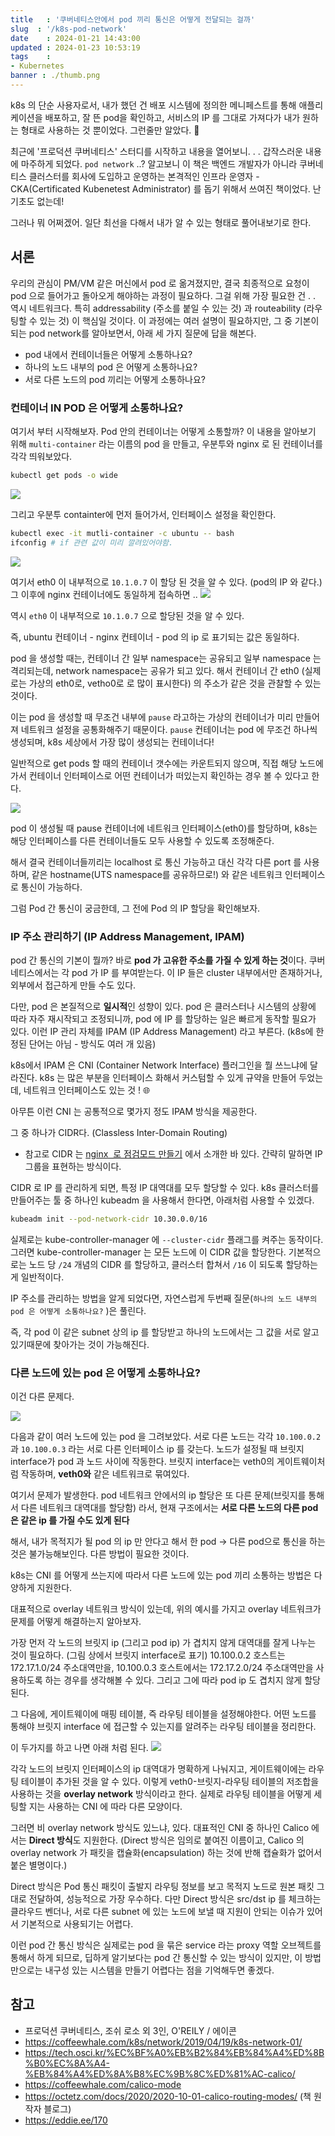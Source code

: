 ```yaml
---
title   : '쿠버네티스안에서 pod 끼리 통신은 어떻게 전달되는 걸까'
slug  : '/k8s-pod-network'
date    : 2024-01-21 14:43:00
updated : 2024-01-23 10:53:19
tags    : 
- Kubernetes
banner : ./thumb.png
---
```


k8s 의 단순 사용자로서, 내가 했던 건 배포 시스템에 정의한 메니페스트를 통해 애플리케이션을 배포하고, 잘 뜬 pod을 확인하고, 서비스의 IP 를 그대로 가져다가 내가 원하는 형태로 사용하는 것 뿐이었다. 그런줄만 알았다. 🥹

최근에 '프로덕션 쿠버네티스'  스터디를 시작하고 내용을 열어보니. . . 갑작스러운 내용에 마주하게 되었다. `pod network` ..?  알고보니 이 책은 백엔드 개발자가 아니라 쿠버네티스 클러스터를 회사에 도입하고 운영하는 본격적인 인프라 운영자 - CKA(Certificated Kubenetest Administrator) 를 돕기 위해서 쓰여진 책이었다. 난 기초도 없는데! 

그러나 뭐 어쩌겠어. 일단 최선을 다해서 내가 알 수 있는 형태로 풀어내보기로 한다. 

## 서론 

우리의 관심이 PM/VM 같은 머신에서 pod 로 옮겨졌지만, 결국 최종적으로 요청이 pod 으로 들어가고 돌아오게 해야하는 과정이 필요하다. 그걸 위해 가장 필요한 건 . . 역시 네트워크다. 특히 addressability (주소를 붙일 수 있는 것) 과 routeability (라우팅할 수 있는 것) 이 핵심일 것이다. 이 과정에는 여러 설명이 필요하지만, 그 중 기본이 되는 pod network를 알아보면서, 아래 세 가지 질문에 답을 해본다. 

- pod 내에서 컨테이너들은 어떻게 소통하나요? 
- 하나의 노드 내부의 pod 은 어떻게 소통하나요? 
- 서로 다른 노드의 pod 끼리는 어떻게 소통하나요? 


### 컨테이너 IN POD 은 어떻게 소통하나요? 

여기서 부터 시작해보자. Pod 안의 컨테이너는 어떻게 소통할까? 이 내용을 알아보기 위해 `multi-container` 라는 이름의 pod 을 만들고, 우분투와 nginx 로 된 컨테이너를 각각 띄워보았다. 

```bash 
kubectl get pods -o wide
```

![](./1.png)

그리고 우분투 containter에 먼저 들어가서, 인터페이스 설정을 확인한다. 
```bash 
kubectl exec -it mutli-container -c ubuntu -- bash
ifconfig # if 관련 값이 미리 깔려있어야함.
```
![](./2.png)

여기서 eth0 이 내부적으로 `10.1.0.7` 이 할당 된 것을 알 수 있다. (pod의 IP 와 같다.) 그 이후에 nginx 컨테이너에도 동일하게 접속하면 .. 
![](./3.png)

역시 `eth0` 이 내부적으로 `10.1.0.7` 으로 할당된 것을 알 수 있다. 

즉, ubuntu 컨테이너 - nginx 컨테이너 - pod 의 ip 로 표기되는 값은 동일하다. 

pod 을 생성할 때는, 컨테이너 간 일부 namespace는 공유되고 일부 namespace 는 격리되는데, network namespace는 공유가 되고 있다. 해서 컨테이너 간 eth0 (실제로는 가상의 eth0로, vetho0로 로 많이 표시한다) 의 주소가 같은 것을 관찰할 수 있는 것이다. 

이는 pod 을 생성할 때 무조건 내부에 `pause` 라고하는 가상의 컨테이너가 미리 만들어져 네트워크 설정을 공통화해주기 때문이다. `pause` 컨테이너는 pod 에 무조건 하나씩 생성되며, k8s 세상에서 가장 많이 생성되는 컨테이너다! 

일반적으로 get pods 할 때의 컨테이너 갯수에는 카운트되지 않으며, 직접 해당 노드에 가서 컨테이너 인터페이스로 어떤 컨테이너가 떠있는지 확인하는 경우 볼 수 있다고 한다. 

![](./4.png)

pod 이 생성될 때 pause 컨테이너에 네트워크 인터페이스(eth0)를 할당하며, k8s는 해당 인터페이스를 다른 컨테이너들도 모두 사용할 수 있도록 조정해준다. 

해서 결국 컨테이너들끼리는 localhost 로 통신 가능하고 대신 각각 다른 port 를 사용하며, 같은 hostname(UTS namespace를 공유하므로!) 와 같은 네트워크 인터페이스로 통신이 가능하다. 

그럼 Pod 간 통신이 궁금한데, 그 전에 Pod 의 IP 할당을 확인해보자. 

### IP 주소 관리하기 (IP Address Management, IPAM)

pod 간 통신의 기본이 뭘까? 바로 **pod 가 고유한 주소를 가질 수 있게 하는 것**이다. 쿠버네티스에서는 각 pod 가  IP 를 부여받는다. 이 IP 들은 cluster 내부에서만 존재하거나, 외부에서 접근하게 만들 수도 있다. 

다만, pod 은 본질적으로 **일시적**인 성향이 있다. pod 은 클러스터나 시스템의 상황에 따라 자주 재시작되고 조정되니까, pod 에 IP 를 할당하는 일은 빠르게 동작할 필요가 있다. 이런 IP 관리 자체를 IPAM (IP Address Management) 라고 부른다. (k8s에 한정된 단어는 아님 - 방식도 여러 개 있음) 

k8s에서 IPAM 은 CNI (Container Network Interface) 플러그인을 뭘 쓰느냐에 달라진다. k8s 는 많은 부분을 인터페이스 화해서 커스텀할 수 있게 규약을 만들어 두었는데, 네트워크 인터페이스도 있는 것 ! 🌐

아무튼 이런 CNI 는 공통적으로 몇가지 정도 IPAM 방식을 제공한다. 

그 중 하나가 CIDR다. (Classless Inter-Domain Routing) 
- 참고로 CIDR 는 [nginx  로 점검모드 만들기](https://juneyr.dev/nginx-maintenance) 에서 소개한 바 있다. 간략히 말하면 IP 그룹을 표현하는 방식이다. 

CIDR 로 IP 를 관리하게 되면, 특정 IP 대역대를 모두 할당할 수 있다. k8s 클러스터를 만들어주는 툴 중 하나인 kubeadm 을 사용해서 한다면, 아래처럼 사용할 수 있겠다.  

```bash 
kubeadm init --pod-network-cidr 10.30.0.0/16
```

실제로는 kube-controller-manager 에 `--cluster-cidr` 플래그를 켜주는 동작이다. 그러면 kube-controller-manager 는 모든 노드에 이 CIDR 값을 할당한다. 기본적으로는 노드 당 `/24` 개념의 CIDR 를 할당하고, 클러스터 합쳐서 `/16` 이 되도록 할당하는 게 일반적이다. 

IP 주소를 관리하는 방법을 알게 되었다면, 자연스럽게 두번째 질문(`하나의 노드 내부의 pod 은 어떻게 소통하나요?` )은 풀린다. 

즉, 각 pod 이 같은 subnet 상의 ip 를 할당받고 하나의 노드에서는 그 값을 서로 알고 있기때문에 찾아가는 것이 가능해진다. 


### 다른 노드에 있는 pod 은 어떻게 소통하나요? 

이건 다른 문제다.  

![](./5.png)

다음과 같이 여러 노드에 있는 pod 을 그려보았다. 서로 다른 노드는 각각 `10.100.0.2` 과 `10.100.0.3` 라는 서로 다른 인터페이스 ip 를 갖는다. 노드가 설정될 때 브릿지 interface가 pod 과 노드 사이에 작동한다. 브릿지 interface는 veth0의  게이트웨이처럼 작동하며, **veth0와** 같은 네트워크로 묶여있다.

여기서 문제가 발생한다. pod 네트워크 안에서의 ip 할당은 또 다른 문제(브릿지를 통해서 다른 네트워크 대역대를 할당함) 라서, 현재 구조에서는 **서로 다른 노드의 다른 pod 은 같은 ip 를 가질 수도 있게 된다** 

해서, 내가 목적지가 될 pod 의 ip 만 안다고 해서 한 pod -> 다른 pod으로 통신을 하는 것은 불가능해보인다. 다른 방법이 필요한 것이다. 

k8s는 CNI 를 어떻게 쓰는지에 따라서 다른 노드에 있는 pod 끼리 소통하는 방법은 다양하게 지원한다. 

대표적으로 overlay 네트워크 방식이 있는데, 위의 예시를 가지고 overlay 네트워크가 문제를 어떻게 해결하는지 알아보자. 

가장 먼저 각 노드의 브릿지 ip (그리고 pod ip) 가 겹치지 않게 대역대를 잘게 나누는 것이 필요하다. (그림 상에서 브릿지 interface로 표기)  10.100.0.2 호스트는 172.17.1.0/24 주소대역만을, 10.100.0.3 호스트에서는 172.17.2.0/24 주소대역만을 사용하도록 하는 경우를 생각해볼 수 있다. 그리고 그에 따라 pod ip 도 겹치지 않게 할당된다. 

그 다음에, 게이트웨이에 매핑 테이블, 즉 라우팅 테이블을 설정해야한다. 어떤 노드를 통해야 브릿지 interface 에 접근할 수 있는지를 알려주는 라우팅 테이블을 정리한다. 

이 두가지를 하고 나면 아래 처럼 된다. 
![](./6.png)

각각 노드의 브릿지 인터페이스의 ip 대역대가 명확하게 나눠지고, 게이트웨이에는 라우팅 테이블이 추가된 것을 알 수 있다. 이렇게 veth0-브릿지-라우팅 테이블의 저조합을 사용하는 것을 **overlay network** 방식이라고 한다. 실제로 라우팅 테이블을 어떻게 세팅할 지는 사용하는 CNI 에 따라 다른 모양이다. 

그러면 비 overlay network 방식도 있느냐, 있다. 
대표적인 CNI 중 하나인 Calico 에서는 **Direct 방식**도 지원한다. (Direct 방식은 임의로 붙여진 이름이고, Calico 의 overlay network 가 패킷을 캡슐화(encapsulation) 하는 것에 반해 캡슐화가 없어서 붙은 별명이다.) 

Direct 방식은 Pod 통신 패킷이 출발지 라우팅 정보를 보고 목적지 노드로 원본 패킷 그대로 전달하여, 성능적으로 가장 우수하다. 다만 Direct 방식은 src/dst ip 를 체크하는 클라우드 벤더나, 서로 다른 subnet 에 있는 노드에 보낼 때 지원이 안되는 이슈가 있어서 기본적으로 사용되기는 어렵다. 

이런 pod 간 통신 방식은 실제로는 pod 을 묶은 service 라는 proxy 역할 오브젝트를 통해서 하게 되므로, 딥하게 알기보다는 pod 간 통신할 수 있는 방식이 있지만, 이 방법만으로는 내구성 있는 시스템을 만들기 어렵다는 점을 기억해두면 좋겠다.


## 참고 

- 프로덕션 쿠버네티스, 조쉬 로소 외 3인, O'REILY / 에이콘
- https://coffeewhale.com/k8s/network/2019/04/19/k8s-network-01/
- https://tech.osci.kr/%EC%BF%A0%EB%B2%84%EB%84%A4%ED%8B%B0%EC%8A%A4-%EB%84%A4%ED%8A%B8%EC%9B%8C%ED%81%AC-calico/
- https://coffeewhale.com/calico-mode
- https://octetz.com/docs/2020/2020-10-01-calico-routing-modes/ (책 원작자 블로그)
- https://eddie.ee/170
